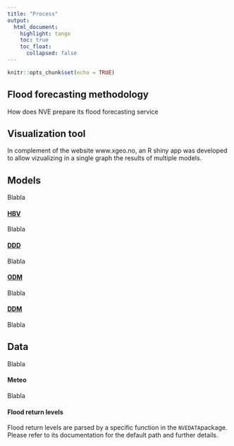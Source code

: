 ```yaml
---
title: "Process"
output: 
  html_document:
    highlight: tango
    toc: true
    toc_float:
      collapsed: false
---
```


```r
knitr::opts_chunk$set(echo = TRUE)
```


## Flood forecasting methodology

How does NVE prepare its flood forecasting service

## Visualization tool

In complement of the website www.xgeo.no, an R shiny app was developed to allow vizualizing in a single graph the results of multiple models.

## Models

Blabla

#### [HBV](HBV.html)

Blabla

#### [DDD](DDD.html)

Blabla

#### [ODM](ODM.html)

Blabla

#### [DDM](DDM.html)

Blabla


## Data

Blabla

#### Meteo

Blabla

#### Flood return levels

Flood return levels are parsed by a specific function in the `NVEDATA`package. Please refer to its documentation for the default path and further details.
